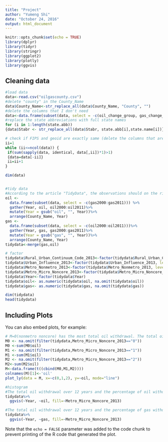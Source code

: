 ```yaml
---
title: "Project"
author: "Yumeng Shi"
date: "October 24, 2016"
output: html_document
---
```


```r
knitr::opts_chunk$set(echo = TRUE)
library(dplyr)
library(tidyr)
library(stringr)
library(ggplot2)
library(plotly)
library(ggvis)
```

## Cleaning data

```r
#load data
data<-read.csv("oilgascounty.csv") 
#delete "county" in the County_Name
data$County_Name<-str_replace_all(data$County_Name, "County", "") 
#delete the columns that I don't need
data<-data.frame(subset(data, select = -c(oil_change_group, gas_change_group, oil_gas_change_group))) 
#replace the state abbreviations with full state names
for (i in 1:length(state.abb)) 
{data$Stabr <- str_replace_all(data$Stabr, state.abb[i],state.name[i])}

# check if FIPS and geoid are exactly same (delete the columns that are exactly the same)
ii=1
while (ii<=ncol(data)) {
 if(sum(sapply(data, identical, data[,ii])*1)>1)
 {data=data[-ii]}
 ii=ii+1
}

dim(data)


#tidy data
#According to the article "TidyData", the observations should on the right hand side, and the treatments should form a column. (I consult my classmate Jiaxin Sun for the following code, line 42-line 52)
oil <- 
  data.frame(subset(data, select = -c(gas2000:gas2011))) %>% 
  gather(Year, oil, oil2000:oil2011)%>%
  mutate(Year = gsub("oil", "", Year))%>%
  arrange(County_Name, Year)
gas <- 
  data.frame(subset(data, select = -c(oil2000:oil2011)))%>%
  gather(Year, gas, gas2000:gas2011)%>%
  mutate(Year = gsub("gas", "", Year))%>%
  arrange(County_Name, Year)
tidydata<-merge(gas,oil)

# factor
tidydata$Rural_Urban_Continuum_Code_2013<-factor(tidydata$Rural_Urban_Continuum_Code_2013, levels = c(1:9))
tidydata$Urban_Influence_2013<-factor(tidydata$Urban_Influence_2013, levels = c(1:12))
tidydata$Metro_Nonmetro_2013<-factor(tidydata$Metro_Nonmetro_2013, levels = c(0,1))
tidydata$Metro_Micro_Noncore_2013<-factor(tidydata$Metro_Micro_Noncore_2013, levels = c(0,1,2))
tidydata$Year<-factor(tidydata$Year)
tidydata$oil<- as.numeric(tidydata$oil, na.omit(tidydata$oil))
tidydata$gas<- as.numeric(tidydata$gas, na.omit(tidydata$gas))

dim(tidydata)
head(tidydata)

```

## Including Plots

You can also embed plots, for example:

```r
# M=0(nonmetro noncore) has the most total oil withdrawal. The total oil withdrawal is decreasing as the location closes to metropolitan
M0 <- na.omit(filter(tidydata,Metro_Micro_Noncore_2013=="0"))
M0 <-sum(M0$oil)
M1 <- na.omit(filter(tidydata,Metro_Micro_Noncore_2013=="1"))
M1 <-sum(M1$oil)
M2 <- na.omit(filter(tidydata,Metro_Micro_Noncore_2013=="2"))
M2<-sum(M2$oil)
M<-data.frame(t((cbind(M0,M1,M2))))
colnames(M)[1]<-'oil'
plot_ly(data = M, x=~c(0,1,2), y=~oil, mode="line")

#histogram 
#The total oil withdrawal over 12 years and the percentage of oil withdrawal for Metro Micro Noncore in each year. Nonmetro Noncore(0) contribute the most withdrawal in each year.
tidydata%>%
  ggvis(~Year, ~oil, fill=~Metro_Micro_Noncore_2013)

#The total oil withdrawal over 12 years and the percentage of gas withdrawal for Metro Micro Noncore in each year. The percentage of gas withdrawal of Metropolitan is decreasing over the 12 years.
tidydata%>%
  ggvis(~Year, ~gas, fill=~Metro_Micro_Noncore_2013)


```

Note that the `echo = FALSE` parameter was added to the code chunk to prevent printing of the R code that generated the plot.
